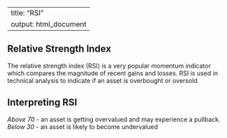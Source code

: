 <!-- ------------------------------
rmarkdown::render("input.Rmd")
------------------------------ -->
---
title: "RSI"
output: html_document
---

## Relative Strength Index

The relative strength index (RSI) is a very popular momentum indicator which compares the magnitude of recent gains and losses. RSI is used in technical analysis to indicate if an asset is overbought or oversold.



## Interpreting RSI
*Above 70* - an asset is getting overvalued and may experience a pullback. 
*Below 30* - an asset is likely to become undervalued